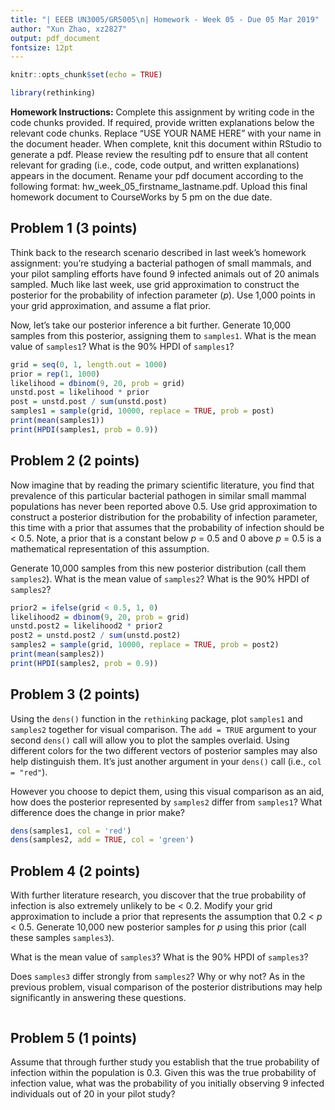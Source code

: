 ```yaml
---
title: "| EEEB UN3005/GR5005\n| Homework - Week 05 - Due 05 Mar 2019"
author: "Xun Zhao, xz2827"
output: pdf_document
fontsize: 12pt
---
```


```r

knitr::opts_chunk$set(echo = TRUE)

library(rethinking)
```


**Homework Instructions:** Complete this assignment by writing code in the code chunks provided. If required, provide written explanations below the relevant code chunks. Replace "USE YOUR NAME HERE" with your name in the document header. When complete, knit this document within RStudio to generate a pdf. Please review the resulting pdf to ensure that all content relevant for grading (i.e., code, code output, and written explanations) appears in the document. Rename your pdf document according to the following format: hw_week_05_firstname_lastname.pdf. Upload this final homework document to CourseWorks by 5 pm on the due date.


## Problem 1 (3 points)

Think back to the research scenario described in last week's homework assignment: you're studying a bacterial pathogen of small mammals, and your pilot sampling efforts have found 9 infected animals out of 20 animals sampled. Much like last week, use grid approximation to construct the posterior for the probability of infection parameter (*p*). Use 1,000 points in your grid approximation, and assume a flat prior.

Now, let's take our posterior inference a bit further. Generate 10,000 samples from this posterior, assigning them to `samples1`. What is the mean value of `samples1`? What is the 90% HPDI of `samples1`?

```r
grid = seq(0, 1, length.out = 1000)
prior = rep(1, 1000)
likelihood = dbinom(9, 20, prob = grid)
unstd.post = likelihood * prior
post = unstd.post / sum(unstd.post)
samples1 = sample(grid, 10000, replace = TRUE, prob = post)
print(mean(samples1))
print(HPDI(samples1, prob = 0.9))
```


## Problem 2 (2 points)

Now imagine that by reading the primary scientific literature, you find that prevalence of this particular bacterial pathogen in similar small mammal populations has never been reported above 0.5. Use grid approximation to construct a posterior distribution for the probability of infection parameter, this time with a prior that assumes that the probability of infection should be < 0.5. Note, a prior that is a constant below *p* = 0.5 and 0 above *p* = 0.5 is a mathematical representation of this assumption.

Generate 10,000 samples from this new posterior distribution (call them `samples2`). What is the mean value of `samples2`? What is the 90% HPDI of `samples2`?

```r
prior2 = ifelse(grid < 0.5, 1, 0)
likelihood2 = dbinom(9, 20, prob = grid)
unstd.post2 = likelihood2 * prior2
post2 = unstd.post2 / sum(unstd.post2)
samples2 = sample(grid, 10000, replace = TRUE, prob = post2)
print(mean(samples2))
print(HPDI(samples2, prob = 0.9))
```


## Problem 3 (2 points)

Using the `dens()` function in the `rethinking` package, plot `samples1` and `samples2` together for visual comparison. The `add = TRUE` argument to your second `dens()` call will allow you to plot the samples overlaid. Using different colors for the two different vectors of posterior samples may also help distinguish them. It's just another argument in your `dens()` call (i.e., `col = "red"`). 

However you choose to depict them, using this visual comparison as an aid, how does the posterior represented by `samples2` differ from `samples1`? What difference does the change in prior make?

```r
dens(samples1, col = 'red')
dens(samples2, add = TRUE, col = 'green')
```


## Problem 4 (2 points)

With further literature research, you discover that the true probability of infection is also extremely unlikely to be < 0.2. Modify your grid approximation to include a prior that represents the assumption that 0.2 < *p* < 0.5. Generate 10,000 new posterior samples for *p* using this prior (call these samples `samples3`).

What is the mean value of `samples3`? What is the 90% HPDI of `samples3`?

Does `samples3` differ strongly from `samples2`? Why or why not? As in the previous problem, visual comparison of the posterior distributions may help significantly in answering these questions.

```r

```


## Problem 5 (1 points)

Assume that through further study you establish that the true probability of infection within the population is 0.3. Given this was the true probability of infection value, what was the probability of you initially observing 9 infected individuals out of 20 in your pilot study?

```r

```
